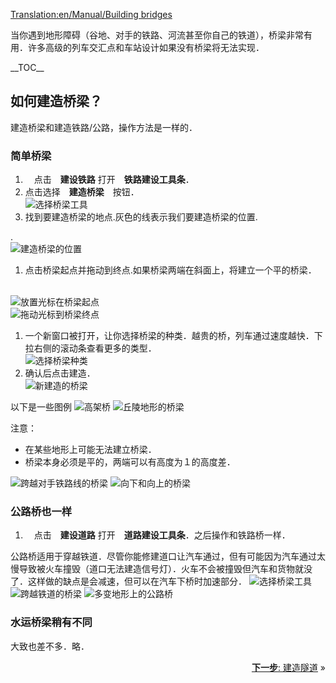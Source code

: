 [[Translation:en/Manual/Building bridges]]
{{zh/Manual/Tutorial/教程}}

当你遇到地形障碍（谷地、对手的铁路、河流甚至你自己的铁道），桥梁非常有用．许多高级的列车交汇点和车站设计如果没有桥梁将无法实现．　

__TOC__
== 如何建造桥梁？ ==
建造桥梁和建造铁路/公路，操作方法是一样的．

=== 简单桥梁 ===
#　点击　'''建设铁路''' 打开　'''铁路建设工具条'''．
# 点击选择　'''建造桥梁'''　按钮．<br/>[[File:en/Manual/BridgeTut1.png|none|frame|选择桥梁工具]]
# 找到要建造桥梁的地点.灰色的线表示我们要建造桥梁的位置.
.<br/>[[File:en/Manual/BridgeTut2.png|none|frame|建造桥梁的位置]]
# 点击桥梁起点并拖动到终点.如果桥梁两端在斜面上，将建立一个平的桥梁．
<br/>[[File:en/Manual/BridgeTut3.png|none|frame|放置光标在桥梁起点]]
<br/>[[File:en/Manual/BridgeTut4.png|none|frame|拖动光标到桥梁终点]]
# 一个新窗口被打开，让你选择桥梁的种类．越贵的桥，列车通过速度越快．下拉右侧的滚动条查看更多的类型．<br/>[[File:en/Manual/BridgeTut5.png|none|frame|选择桥梁种类]]
# 确认后点击建造．<br/>[[File:en/Manual/BridgeTut6.png|none|frame|新建造的桥梁]]
以下是一些图例
[[File:en/Manual/BridgeTut8.png|none|frame|高架桥]]
[[File:en/Manual/BridgeTut11.png|none|frame|丘陵地形的桥梁]]

注意：
*在某些地形上可能无法建立桥梁．
*桥梁本身必须是平的，两端可以有高度为１的高度差．
[[File:en/Manual/BridgeTut10.png|none|frame|跨越对手铁路线的桥梁]]
[[File:en/Manual/BridgeTut9.png|none|frame|向下和向上的桥梁]]

=== 公路桥也一样 ===
#　点击　'''建设道路''' 打开　'''道路建设工具条'''．之后操作和铁路桥一样．

公路桥适用于穿越铁道．尽管你能修建道口让汽车通过，但有可能因为汽车通过太慢导致被火车撞毁（道口无法建造信号灯）．火车不会被撞毁但汽车和货物就没了．这样做的缺点是会减速，但可以在汽车下桥时加速部分．
[[File:en/Manual/BridgeTut14.png|none|frame|选择桥梁工具]]
[[File:en/Manual/BridgeTut12.png|none|frame|跨越铁道的桥梁]]
[[File:en/Manual/BridgeTut13.png|none|frame|多变地形上的公路桥]]

=== 水运桥梁稍有不同 ===
大致也差不多．略．

<span style="float: right">[[zh/Manual/教程/建造隧道|'''下一步''': 建造隧道]] &raquo;</span>